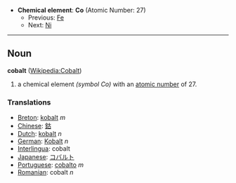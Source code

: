 *'''Chemical element''': '''Co''' (Atomic Number: 27)
**Previous: [[Iron|Fe]]
**Next: [[Nickel|Ni]]
----
== Noun ==
'''cobalt''' ([[en:Cobalt|Wikipedia:Cobalt]])

# a chemical element ''(symbol Co)'' with an [[atomic number]] of 27.

===Translations===
*[[Breton]]: [[kobalt]] ''m''
*[[Chinese]]: [[鈷]]
*[[Dutch]]: [[kobalt]] ''n''
*[[German]]: [[Kobalt]] ''n''
*[[Interlingua]]: cobalt
*[[Japanese]]: [[コバルト]]
*[[Portuguese]]: [[cobalto]] ''m''
*[[Romanian]]: cobalt ''n''
